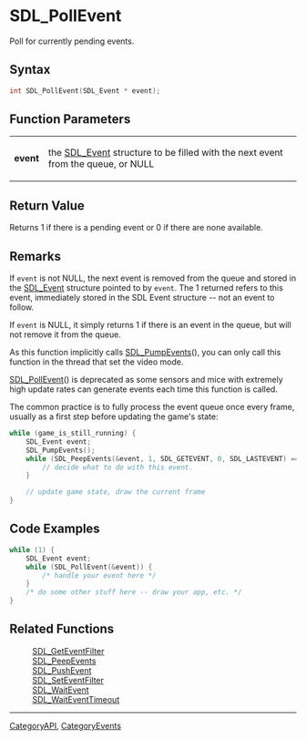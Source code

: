= SDL_PollEvent =

Poll for currently pending events.

== Syntax ==

<syntaxhighlight lang='c'>
int SDL_PollEvent(SDL_Event * event);
</syntaxhighlight>

== Function Parameters ==

{|
|'''event'''
|the [[SDL_Event]] structure to be filled with the next event from the queue, or NULL
|}

== Return Value ==

Returns 1 if there is a pending event or 0 if there are none available.

== Remarks ==

If <code>event</code> is not NULL, the next event is removed from the queue
and stored in the [[SDL_Event]] structure pointed to by <code>event</code>.
The 1 returned refers to this event, immediately stored in the SDL Event
structure -- not an event to follow.

If <code>event</code> is NULL, it simply returns 1 if there is an event in
the queue, but will not remove it from the queue.

As this function implicitly calls [[SDL_PumpEvents]](), you can only call
this function in the thread that set the video mode.

[[SDL_PollEvent]]() is deprecated as some sensors and mice with extremely
high update rates can generate events each time this function is called.

The common practice is to fully process the event queue once every frame,
usually as a first step before updating the game's state:

<syntaxhighlight lang='c'>
while (game_is_still_running) {
    SDL_Event event;
    SDL_PumpEvents();
    while (SDL_PeepEvents(&event, 1, SDL_GETEVENT, 0, SDL_LASTEVENT) == 1) {  // poll until all events are handled!
        // decide what to do with this event.
    }

    // update game state, draw the current frame
}
</syntaxhighlight>

== Code Examples ==

<syntaxhighlight lang='c++'>
while (1) {
    SDL_Event event;
    while (SDL_PollEvent(&event)) {
        /* handle your event here */
    }
    /* do some other stuff here -- draw your app, etc. */
}
</syntaxhighlight>

== Related Functions ==

:[[SDL_GetEventFilter]]
:[[SDL_PeepEvents]]
:[[SDL_PushEvent]]
:[[SDL_SetEventFilter]]
:[[SDL_WaitEvent]]
:[[SDL_WaitEventTimeout]]

----
[[CategoryAPI]], [[CategoryEvents]]


